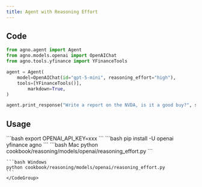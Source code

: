 ```yaml
---
title: Agent with Reasoning Effort
---
```


## Code

```python cookbook/reasoning/models/openai/reasoning_effort.py
from agno.agent import Agent
from agno.models.openai import OpenAIChat
from agno.tools.yfinance import YFinanceTools

agent = Agent(
    model=OpenAIChat(id="gpt-5-mini", reasoning_effort="high"),
    tools=[YFinanceTools()],
        markdown=True,
)

agent.print_response("Write a report on the NVDA, is it a good buy?", stream=True)
```

## Usage

<Steps>
  <Snippet file="create-venv-step.mdx" />

  <Step title="Set your API key">
    ```bash
    export OPENAI_API_KEY=xxx
    ```
  </Step>

  <Step title="Install libraries">
    ```bash
    pip install -U openai yfinance agno
    ```
  </Step>

  <Step title="Run Agent">
    <CodeGroup>
    ```bash Mac
    python cookbook/reasoning/models/openai/reasoning_effort.py
    ```

    ```bash Windows
    python cookbook/reasoning/models/openai/reasoning_effort.py
    ```
    </CodeGroup>
  </Step>
</Steps>